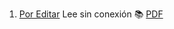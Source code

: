 1. [Por Editar](https://achalmaedison.netlify.app/econometria/estadistica-para-economistas/2024-03-31-por-editar) Lee sin conexión 📚 [PDF](https://achalmaedison.netlify.app/econometria/estadistica-para-economistas/2024-03-31-por-editar/index.pdf)

